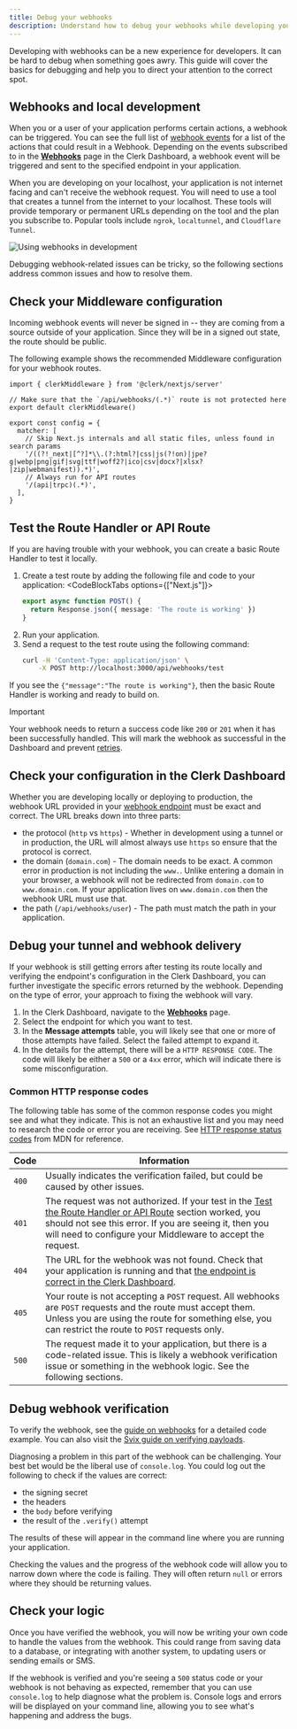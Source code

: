 ```yaml
---
title: Debug your webhooks
description: Understand how to debug your webhooks while developing your application
---
```


Developing with webhooks can be a new experience for developers. It can be hard to debug when something goes awry. This guide will cover the basics for debugging and help you to direct your attention to the correct spot.

## Webhooks and local development

When you or a user of your application performs certain actions, a webhook can be triggered. You can see the full list of [webhook events](/docs/webhooks/overview#supported-webhook-events) for a list of the actions that could result in a Webhook. Depending on the events subscribed to in the [**Webhooks**](https://dashboard.clerk.com/last-active?path=webhooks) page in the Clerk Dashboard, a webhook event will be triggered and sent to the specified endpoint in your application.

When you are developing on your localhost, your application is not internet facing and can't receive the webhook request. You will need to use a tool that creates a tunnel from the internet to your localhost. These tools will provide temporary or permanent URLs depending on the tool and the plan you subscribe to. Popular tools include `ngrok`, `localtunnel`, and `Cloudflare Tunnel`.

![Using webhooks in development](/docs/images/integrations/webhooks/webhooks_diagram.png)

Debugging webhook-related issues can be tricky, so the following sections address common issues and how to resolve them.

## Check your Middleware configuration

Incoming webhook events will never be signed in -- they are coming from a source outside of your application. Since they will be in a signed out state, the route should be public.

The following example shows the recommended Middleware configuration for your webhook routes.

```tsx {{ filename: 'middleware.tsx' }}
import { clerkMiddleware } from '@clerk/nextjs/server'

// Make sure that the `/api/webhooks/(.*)` route is not protected here
export default clerkMiddleware()

export const config = {
  matcher: [
    // Skip Next.js internals and all static files, unless found in search params
    '/((?!_next|[^?]*\\.(?:html?|css|js(?!on)|jpe?g|webp|png|gif|svg|ttf|woff2?|ico|csv|docx?|xlsx?|zip|webmanifest)).*)',
    // Always run for API routes
    '/(api|trpc)(.*)',
  ],
}
```

## Test the Route Handler or API Route

If you are having trouble with your webhook, you can create a basic Route Handler to test it locally.

1. Create a test route by adding the following file and code to your application:
   <CodeBlockTabs options={["Next.js"]}>
     ```ts {{ filename: 'app/webhooks/test/route.ts' }}
     export async function POST() {
       return Response.json({ message: 'The route is working' })
     }
     ```
   </CodeBlockTabs>
1. Run your application.
1. Send a request to the test route using the following command:
   ```bash
   curl -H 'Content-Type: application/json' \
       -X POST http://localhost:3000/api/webhooks/test
   ```

If you see the `{"message":"The route is working"}`, then the basic Route Handler is working and ready to build on.

> [!IMPORTANT]
> Your webhook needs to return a success code like `200` or `201` when it has been successfully handled. This will mark the webhook as successful in the Dashboard and prevent [retries](/docs/webhooks/overview#retry).

## Check your configuration in the Clerk Dashboard

Whether you are developing locally or deploying to production, the webhook URL provided in your [webhook endpoint](https://dashboard.clerk.com/last-active?path=webhooks) must be exact and correct. The URL breaks down into three parts:

- the protocol (`http` vs `https`) - Whether in development using a tunnel or in production, the URL will almost always use `https` so ensure that the protocol is correct.
- the domain (`domain.com`) - The domain needs to be exact. A common error in production is not including the `www.`. Unlike entering a domain in your browser, a webhook will not be redirected from `domain.com` to `www.domain.com`. If your application lives on `www.domain.com` then the webhook URL must use that.
- the path (`/api/webhooks/user`) - The path must match the path in your application.

## Debug your tunnel and webhook delivery

If your webhook is still getting errors after testing its route locally and verifying the endpoint's configuration in the Clerk Dashboard, you can further investigate the specific errors returned by the webhook. Depending on the type of error, your approach to fixing the webhook will vary.

1. In the Clerk Dashboard, navigate to the [**Webhooks**](https://dashboard.clerk.com/last-active?path=webhooks) page.
1. Select the endpoint for which you want to test.
1. In the **Message attempts** table, you will likely see that one or more of those attempts have failed. Select the failed attempt to expand it.
1. In the details for the attempt, there will be a `HTTP RESPONSE CODE`. The code will likely be either a `500` or a `4xx` error, which will indicate there is some misconfiguration.

### Common HTTP response codes

The following table has some of the common response codes you might see and what they indicate. This is not an exhaustive list and you may need to research the code or error you are receiving. See [HTTP response status codes](https://developer.mozilla.org/en-US/docs/Web/HTTP/Status) from MDN for reference.

| Code | Information |
| - | - |
| `400` | Usually indicates the verification failed, but could be caused by other issues. |
| `401` | The request was not authorized. If your test in the [Test the Route Handler or API Route](#test-the-route-handler-or-api-route) section worked, you should not see this error. If you are seeing it, then you will need to configure your Middleware to accept the request. |
| `404` | The URL for the webhook was not found. Check that your application is running and that [the endpoint is correct in the Clerk Dashboard](/docs/webhooks/debug-your-webhooks#check-your-configuration-in-the-clerk-dashboard). |
| `405` | Your route is not accepting a `POST` request. All webhooks are `POST` requests and the route must accept them. Unless you are using the route for something else, you can restrict the route to `POST` requests only. |
| `500` | The request made it to your application, but there is a code-related issue. This is likely a webhook verification issue or something in the webhook logic. See the following sections. |

## Debug webhook verification

To verify the webhook, see the [guide on webhooks](/docs/webhooks/sync-data) for a detailed code example. You can also visit the [Svix guide on verifying payloads](https://docs.svix.com/receiving/verifying-payloads/how).

Diagnosing a problem in this part of the webhook can be challenging. Your best bet would be the liberal use of `console.log`. You could log out the following to check if the values are correct:

- the signing secret
- the headers
- the `body` before verifying
- the result of the `.verify()` attempt

The results of these will appear in the command line where you are running your application.

Checking the values and the progress of the webhook code will allow you to narrow down where the code is failing. They will often return `null` or errors where they should be returning values.

## Check your logic

Once you have verified the webhook, you will now be writing your own code to handle the values from the webhook. This could range from saving data to a database, or integrating with another system, to updating users or sending emails or SMS.

If the webhook is verified and you're seeing a `500` status code or your webhook is not behaving as expected, remember that you can use `console.log` to help diagnose what the problem is. Console logs and errors will be displayed on your command line, allowing you to see what's happening and address the bugs.
